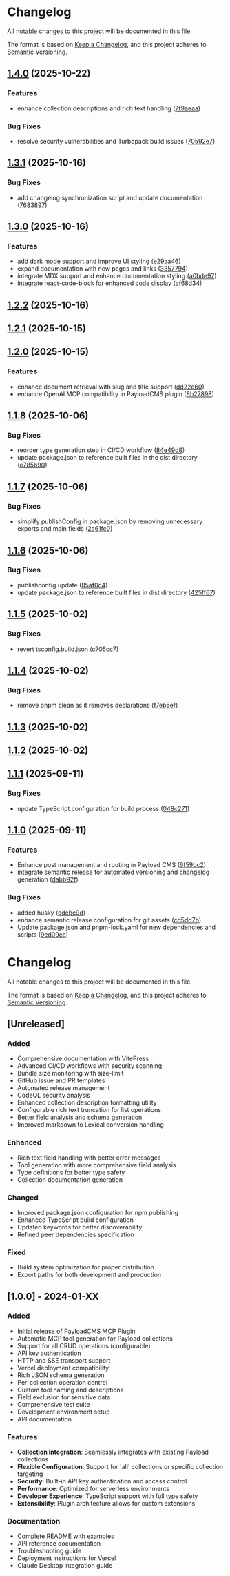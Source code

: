 # Changelog

All notable changes to this project will be documented in this file.

The format is based on [Keep a Changelog](https://keepachangelog.com/en/1.0.0/),
and this project adheres to [Semantic Versioning](https://semver.org/spec/v2.0.0.html).

## [1.4.0](https://github.com/Antler-Digital/payload-plugin-mcp/compare/v1.3.1...v1.4.0) (2025-10-22)

### Features

* enhance collection descriptions and rich text handling ([7f9aeaa](https://github.com/Antler-Digital/payload-plugin-mcp/commit/7f9aeaa763f9c50e9c59dc57d1e26408c7e6856f))

### Bug Fixes

* resolve security vulnerabilities and Turbopack build issues ([70592e7](https://github.com/Antler-Digital/payload-plugin-mcp/commit/70592e700534aaa27782c2b5e14a72b4b05345c8))

## [1.3.1](https://github.com/Antler-Digital/payload-plugin-mcp/compare/v1.3.0...v1.3.1) (2025-10-16)

### Bug Fixes

* add changelog synchronization script and update documentation ([7683897](https://github.com/Antler-Digital/payload-plugin-mcp/commit/76838978ade0166f642abf9815402c13fcb762b0))

## [1.3.0](https://github.com/Antler-Digital/payload-plugin-mcp/compare/v1.2.2...v1.3.0) (2025-10-16)

### Features

* add dark mode support and improve UI styling ([e29aa46](https://github.com/Antler-Digital/payload-plugin-mcp/commit/e29aa46e8eb322c8da64ad4108ae99f0a35ccfe5))
* expand documentation with new pages and links ([3357794](https://github.com/Antler-Digital/payload-plugin-mcp/commit/33577941e6647af763526c19711f4c94a9176380))
* integrate MDX support and enhance documentation styling ([a0bde97](https://github.com/Antler-Digital/payload-plugin-mcp/commit/a0bde970f16cfc68371a590beb97972c798b07d7))
* integrate react-code-block for enhanced code display ([af68d34](https://github.com/Antler-Digital/payload-plugin-mcp/commit/af68d34795c26a4bf68c6694346b33a73972ea66))

## [1.2.2](https://github.com/Antler-Digital/payload-plugin-mcp/compare/v1.2.1...v1.2.2) (2025-10-16)

## [1.2.1](https://github.com/Antler-Digital/payload-plugin-mcp/compare/v1.2.0...v1.2.1) (2025-10-15)

## [1.2.0](https://github.com/Antler-Digital/payload-plugin-mcp/compare/v1.1.8...v1.2.0) (2025-10-15)

### Features

* enhance document retrieval with slug and title support ([dd22e60](https://github.com/Antler-Digital/payload-plugin-mcp/commit/dd22e60c01d1005e42dc9c43c90cfddf9f01180b))
* enhance OpenAI MCP compatibility in PayloadCMS plugin ([8b27898](https://github.com/Antler-Digital/payload-plugin-mcp/commit/8b27898a6aecb6edb7a607a1b08a29d00e769002))

## [1.1.8](https://github.com/Antler-Digital/payload-plugin-mcp/compare/v1.1.7...v1.1.8) (2025-10-06)

### Bug Fixes

* reorder type generation step in CI/CD workflow ([84e49d8](https://github.com/Antler-Digital/payload-plugin-mcp/commit/84e49d8c4c52f00d9f858188a3bcf0791d29ee66))
* update package.json to reference built files in the dist directory ([e785b90](https://github.com/Antler-Digital/payload-plugin-mcp/commit/e785b90afd7d0b95efd06130516a9b412d96f371))

## [1.1.7](https://github.com/Antler-Digital/payload-plugin-mcp/compare/v1.1.6...v1.1.7) (2025-10-06)

### Bug Fixes

* simplify publishConfig in package.json by removing unnecessary exports and main fields ([2a61fc0](https://github.com/Antler-Digital/payload-plugin-mcp/commit/2a61fc0cb01c4cf66454630f535f9313695db1c9))

## [1.1.6](https://github.com/Antler-Digital/payload-plugin-mcp/compare/v1.1.5...v1.1.6) (2025-10-06)

### Bug Fixes

* publishconfig update ([85af0c4](https://github.com/Antler-Digital/payload-plugin-mcp/commit/85af0c4c9ebc2a2a0d2a097d306ef19876f56893))
* update package.json to reference built files in dist directory ([425ff67](https://github.com/Antler-Digital/payload-plugin-mcp/commit/425ff67e286663cd5004ca6240fdec6c958a30e9))

## [1.1.5](https://github.com/Antler-Digital/payload-plugin-mcp/compare/v1.1.4...v1.1.5) (2025-10-02)

### Bug Fixes

* revert tsconfig.build.json ([c705cc7](https://github.com/Antler-Digital/payload-plugin-mcp/commit/c705cc760ea3c82406dd0d2c69a8a3a4e9d18936))

## [1.1.4](https://github.com/Antler-Digital/payload-plugin-mcp/compare/v1.1.3...v1.1.4) (2025-10-02)

### Bug Fixes

* remove pnpm clean as it removes declarations ([f7eb5ef](https://github.com/Antler-Digital/payload-plugin-mcp/commit/f7eb5ef6c15cc8563f893dfba582eaa06595c6a3))

## [1.1.3](https://github.com/Antler-Digital/payload-plugin-mcp/compare/v1.1.2...v1.1.3) (2025-10-02)

## [1.1.2](https://github.com/Antler-Digital/payload-plugin-mcp/compare/v1.1.1...v1.1.2) (2025-10-02)

## [1.1.1](https://github.com/Antler-Digital/payload-plugin-mcp/compare/v1.1.0...v1.1.1) (2025-09-11)

### Bug Fixes

* update TypeScript configuration for build process ([048c271](https://github.com/Antler-Digital/payload-plugin-mcp/commit/048c271337ba546acf7016e82f4a5f202ad34790))

## [1.1.0](https://github.com/Antler-Digital/payload-plugin-mcp/compare/v1.0.0...v1.1.0) (2025-09-11)

### Features

* Enhance post management and routing in Payload CMS ([6f59bc2](https://github.com/Antler-Digital/payload-plugin-mcp/commit/6f59bc2aaf52601df66f98a3dd4b800d88d6561c))
* integrate semantic release for automated versioning and changelog generation ([dabb92f](https://github.com/Antler-Digital/payload-plugin-mcp/commit/dabb92f5b0882dee01429c2e98c50722f7ad2c4b))

### Bug Fixes

* added husky ([edebc9d](https://github.com/Antler-Digital/payload-plugin-mcp/commit/edebc9d60d495282a68597f368c152a870aa88b2))
* enhance semantic release configuration for git assets ([cd5dd7b](https://github.com/Antler-Digital/payload-plugin-mcp/commit/cd5dd7b2e11336d7091f3e7cd681ceaa82f67a00))
* Update package.json and pnpm-lock.yaml for new dependencies and scripts ([9ed09cc](https://github.com/Antler-Digital/payload-plugin-mcp/commit/9ed09cc20567cd18a5e92440130b30de8b4f81d1))

# Changelog

All notable changes to this project will be documented in this file.

The format is based on [Keep a Changelog](https://keepachangelog.com/en/1.0.0/),
and this project adheres to [Semantic Versioning](https://semver.org/spec/v2.0.0.html).

## [Unreleased]

### Added
- Comprehensive documentation with VitePress
- Advanced CI/CD workflows with security scanning
- Bundle size monitoring with size-limit
- GitHub issue and PR templates
- Automated release management
- CodeQL security analysis
- Enhanced collection description formatting utility
- Configurable rich text truncation for list operations
- Better field analysis and schema generation
- Improved markdown to Lexical conversion handling

### Enhanced
- Rich text field handling with better error messages
- Tool generation with more comprehensive field analysis
- Type definitions for better type safety
- Collection documentation generation

### Changed
- Improved package.json configuration for npm publishing
- Enhanced TypeScript build configuration
- Updated keywords for better discoverability
- Refined peer dependencies specification

### Fixed
- Build system optimization for proper distribution
- Export paths for both development and production

## [1.0.0] - 2024-01-XX

### Added
- Initial release of PayloadCMS MCP Plugin
- Automatic MCP tool generation for Payload collections
- Support for all CRUD operations (configurable)
- API key authentication
- HTTP and SSE transport support
- Vercel deployment compatibility
- Rich JSON schema generation
- Per-collection operation control
- Custom tool naming and descriptions
- Field exclusion for sensitive data
- Comprehensive test suite
- Development environment setup
- API documentation

### Features
- **Collection Integration**: Seamlessly integrates with existing Payload collections
- **Flexible Configuration**: Support for 'all' collections or specific collection targeting
- **Security**: Built-in API key authentication and access control
- **Performance**: Optimized for serverless environments
- **Developer Experience**: TypeScript support with full type safety
- **Extensibility**: Plugin architecture allows for custom extensions

### Documentation
- Complete README with examples
- API reference documentation
- Troubleshooting guide
- Deployment instructions for Vercel
- Claude Desktop integration guide
